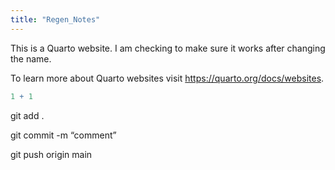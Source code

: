 ```yaml
---
title: "Regen_Notes"
---
```


This is a Quarto website.
I am checking to make sure it works after changing the name. 

To learn more about Quarto websites visit <https://quarto.org/docs/websites>.

```r
1 + 1
```

git add .

git commit -m "comment"

git push origin main